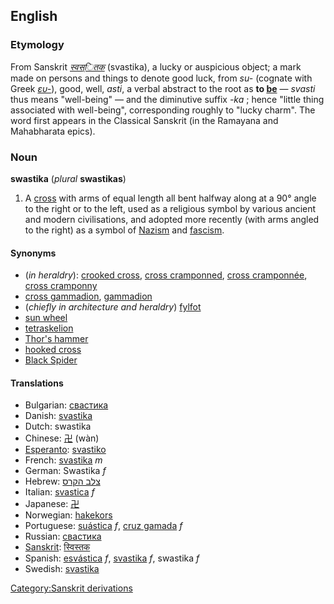 {{wikipedia}}
==English==
===Etymology===
From Sanskrit ''[[स्वस्ितक]]'' (svastika), a lucky or auspicious object; a mark made on persons and things to denote good luck, from ''su-'' (cognate with Greek ''[[ευ-]]''), good, well, ''asti'', a verbal abstract to the root as '''to [[be]]''' &mdash; ''svasti'' thus means "well-being" &mdash; and the diminutive suffix ''-ka'' ; hence "little thing associated with well-being", corresponding roughly to "lucky charm".  The word first appears in the Classical Sanskrit (in the Ramayana and Mahabharata epics).

===Noun===
'''swastika''' (''plural'' '''swastikas''')

#A [[cross]] with arms of equal length all bent halfway along at a 90° angle to the right or to the left, used as a religious symbol by various ancient and modern civilisations, and adopted more recently (with arms angled to the right) as a symbol of [[Nazism]] and [[fascism]].

====Synonyms====
*(''in heraldry''): [[crooked cross]], [[cross cramponned]], [[cross cramponnée]], [[cross cramponny]]
*[[cross gammadion]], [[gammadion]]<!-- as each arm resembles the Greek letter Γ (gamma). (Compare croiz gammée in Old French and croix gammée in French; cruz gamada in Spanish.)-->
*(''chiefly in architecture and heraldry'') [[fylfot]]<!-- (meaning "four feet", chiefly in heraldry and architecture). (See Fylfot in Wikipedia for a discussion of the etymology.)-->
*[[sun wheel]]<!-- (German Sonnenrad), a name also used as a synonym for the sun cross.-->
*[[tetraskelion]]<!-- Greek "four legged", especially when composed of four conjoined legs (compare triskelion).-->
*[[Thor's hammer]]<!-- from its supposed association with Thor, the Norse god of thunder, but this may be a misappropriation of a name that properly belongs to a Y-shaped or T-shaped symbol. (See Thomas Wilson in the Wikipedia article for "swastika".)-->
*[[hooked cross]]<!-- as in Dutch (hakenkruis), German (Hakenkreuz), Finnish (hakaristi), Norwegian (Hakekors) and Italian (croce uncinata).-->
*[[Black Spider]]<!--name used by various peoples in middle and western Europe.-->

====Translations====
*Bulgarian: [[свастика]]
*Danish: [[svastika#Danish|svastika]]
*Dutch: swastika
*Chinese: [[卍]] (wàn)
*[[Esperanto]]: [[svastiko]]
*French: [[svastika#French|svastika]] ''m''
*German: Swastika ''f''
*Hebrew: [[צלב הקרס]]
*Italian: [[svastica]] ''f''
*Japanese: [[卍]]
*Norwegian: [[hakekors]]
*Portuguese: [[suástica]] ''f'', [[cruz gamada]] ''f''
*Russian: [[свастика]]
*[[Sanskrit]]: [[स्विस्तक]]
*Spanish: [[esvástica]] ''f'', [[svastika#Spanish|svastika]] ''f'', swastika ''f''
*Swedish: [[svastika#Swedish|svastika]]

[[Category:Sanskrit derivations]]